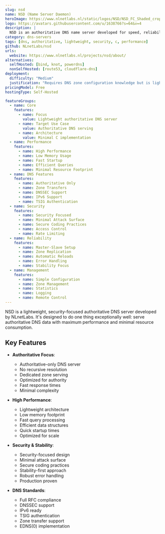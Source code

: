 ```yaml
---
slug: nsd
name: NSD (Name Server Daemon)
heroImage: https://www.nlnetlabs.nl/static/logos/NSD/NSD_FC_Shaded_cropped.png
logo: https://avatars.githubusercontent.com/u/1638766?s=64&v=4
description: |
  NSD is an authoritative DNS name server developed for speed, reliability, stability and security, specifically designed to serve authoritative DNS data with minimal resource usage.
category: dns-servers
tags: [dns, authoritative, lightweight, security, c, performance]
github: NLnetLabs/nsd
urls:
  website: https://www.nlnetlabs.nl/projects/nsd/about/
alternatives:
  selfHosted: [bind, knot, powerdns]
  nonSelfHosted: [route53, cloudflare-dns]
deployment:
  difficulty: "Medium"
  justification: "Requires DNS zone configuration knowledge but is lightweight and focused on authoritative serving."
pricingModel: Free
hostingType: Self-Hosted

featureGroups:
  - name: Core
    features:
      - name: Focus
        value: Lightweight authoritative DNS server
      - name: Target Use Case
        value: Authoritative DNS serving
      - name: Architecture
        value: Minimal C implementation
  - name: Performance
    features:
      - name: High Performance
      - name: Low Memory Usage
      - name: Fast Startup
      - name: Efficient Queries
      - name: Minimal Resource Footprint
  - name: DNS Features
    features:
      - name: Authoritative Only
      - name: Zone Transfers
      - name: DNSSEC Support
      - name: IPv6 Support
      - name: TSIG Authentication
  - name: Security
    features:
      - name: Security Focused
      - name: Minimal Attack Surface
      - name: Secure Coding Practices
      - name: Access Control
      - name: Rate Limiting
  - name: Reliability
    features:
      - name: Master-Slave Setup
      - name: Zone Replication
      - name: Automatic Reloads
      - name: Error Handling
      - name: Stability Focus
  - name: Management
    features:
      - name: Simple Configuration
      - name: Zone Management
      - name: Statistics
      - name: Logging
      - name: Remote Control
---
```


NSD is a lightweight, security-focused authoritative DNS server developed by NLnetLabs. It's designed to do one thing exceptionally well: serve authoritative DNS data with maximum performance and minimal resource consumption.

## Key Features

- **Authoritative Focus**:

  - Authoritative-only DNS server
  - No recursive resolution
  - Dedicated zone serving
  - Optimized for authority
  - Fast response times
  - Minimal complexity

- **High Performance**:

  - Lightweight architecture
  - Low memory footprint
  - Fast query processing
  - Efficient data structures
  - Quick startup times
  - Optimized for scale

- **Security & Stability**:

  - Security-focused design
  - Minimal attack surface
  - Secure coding practices
  - Stability-first approach
  - Robust error handling
  - Production proven

- **DNS Standards**:
  - Full RFC compliance
  - DNSSEC support
  - IPv6 ready
  - TSIG authentication
  - Zone transfer support
  - EDNS(0) implementation
